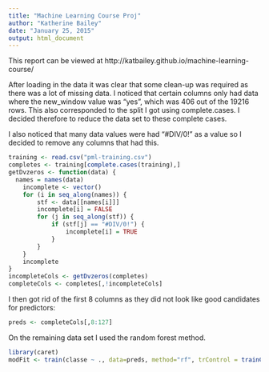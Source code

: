 ```yaml
---
title: "Machine Learning Course Proj"
author: "Katherine Bailey"
date: "January 25, 2015"
output: html_document
---
```

This report can be viewed at http://katbailey.github.io/machine-learning-course/

After loading in the data it was clear that some clean-up was required as there was a lot of missing data. I noticed that certain columns only had data where the new_window value was "yes", which was 406 out of the 19216 rows. This also corresponded to the split I got using complete.cases. I decided therefore to reduce the data set to these complete cases.

I also noticed that many data values were had "#DIV/0!" as a value so I decided to remove any columns that had this.

```r
training <- read.csv("pml-training.csv")
completes <- training[complete.cases(training),]
getDvzeros <- function(data) {
  names = names(data)
	incomplete <- vector()
	for (i in seq_along(names)) {
		stf <- data[[names[i]]]
		incomplete[i] = FALSE
		for (j in seq_along(stf)) {
			if (stf[j] == "#DIV/0!") {
				incomplete[i] = TRUE
			}
		}
	}
	incomplete
}
incompleteCols <- getDvzeros(completes)
completeCols <- completes[,!incompleteCols]
```

I then got rid of the first 8 columns as they did not look like good candidates for predictors:

```r
preds <- completeCols[,8:127]
```

On the remaining data set I used the random forest method.
```r
library(caret)
modFit <- train(classe ~ ., data=preds, method="rf", trControl = trainControl(method="cv", number=5))
```

